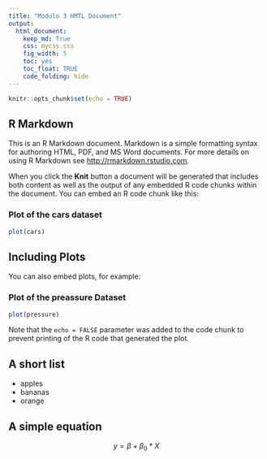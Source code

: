 ```yaml
---
title: "Modulo 3 HMTL Document"
output: 
  html_document:
    keep_md: True 
    css: mycss.css
    fig_width: 5
    toc: yes
    toc_float: TRUE
    code_folding: hide
---
```


```r
knitr::opts_chunk$set(echo = TRUE)
```

## R Markdown {#nextsteps .emphasized}

This is an R Markdown document. Markdown is a simple formatting syntax for authoring HTML, PDF, and MS Word documents. For more details on using R Markdown see <http://rmarkdown.rstudio.com>.

When you click the **Knit** button a document will be generated that includes both content as well as the output of any embedded R code chunks within the document. You can embed an R code chunk like this:

### Plot of the cars dataset

```r
plot(cars)
```

## Including Plots

You can also embed plots, for example:

### Plot of the preassure Dataset

```r
plot(pressure)
```

Note that the `echo = FALSE` parameter was added to the code chunk to prevent printing of the R code that generated the plot.

## A short list 
- apples
- bananas
- orange

## A simple equation
$$ y= \beta + \beta_0*X $$
